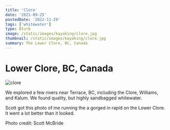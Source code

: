 ```yaml
---
title: 'Clore'
date: '2021-09-25'
postedDate: '2022-11-29'
tags: ['whitewater']
type: Blurb
image: /static/images/kayaking/clore.jpg
thumbnail: /static/images/kayaking/clore.jpg
summary: The Lower Clore, BC, Canada
---
```


# Lower Clore, BC, Canada

![clore](/static/images/kayaking/clore.jpg)

We explored a few rivers near Terrace, BC, including the Clore, Williams, and Kalum. We found quality, but highly sandbagged whitewater.

Scott got this photo of me running the a gorged in rapid on the Lower Clore. It went a lot better than it looked.

Photo credit: Scott McBride
